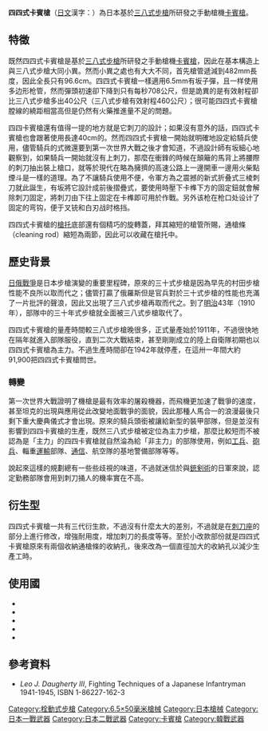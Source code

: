 {{noteTA
|G1=軍事
|G2=長度單位
|G3=Firearms
}}
{{Infobox Weapon
|name= 四四式卡賓槍<br />（四四式騎銃）
|image= [[File:Rifle_Type44.JPG|250px]]
|caption= 四四式卡賓槍側面圖，上圖為刺刀收折情形，下圖為上刺刀情形。
|origin={{flag|Empire of Japan}}
|type= [[手動槍機|栓式]][[卡賓槍|卡賓槍]]
<!-- Type selection -->
|is_ranged=yes
|is_bladed=
|is_explosive=
|is_artillery=
|is_vehicle=
|is_UK=
<!-- Service history -->
|service= 1912—1945年
|used_by=[[日本帝國|日本帝國]]陸軍
|wars=[[一戰|一戰]]<br/>[[第二次中日戰爭|第二次中日戰爭]]<br/>[[二戰|二戰]]<br/>[[日蘇國界戰爭|日蘇國界戰爭]]<br/>[[太平洋戰爭|太平洋戰爭]]<br/>[[日蘇戰爭|日蘇戰爭]]<br/>[[國共內戰|國共內戰]]<br/>[[韓戰|韓戰]]
<!-- Production history -->
|designer= [[有坂成章|有坂成章]]
|design_date= 1911年
|manufacturer=
|production_date= 1911—1942年
|number=
|variants=
<!-- General specifications -->
|weight= 3.965公斤
|length= 95.5厘米，含刺刀長130.9毫米
|part_length= 19.17英吋（487厘米）
|width=
|height=
|crew=
<!-- Ranged weapon specifications --> 
|cartridge= [[6.5×50mm有坂子彈|6.5×50毫米有坂]]
|caliber=
|action= [[手動槍機|旋轉後拉式槍機]]
|mode={{tsl|en|Repeating rifle|連發步槍|連發}}
|velocity= 708公尺／秒
|range= 500公尺
|max_range=
|feed= 5發裝內置彈倉
|sights= 鐵製直立式照門
}}

'''四四式卡賓槍'''（[[日文|日文]]漢字：{{lang|ja|四四式騎銃}}）為日本基於[[三八式步槍|三八式步槍]]所研發之手動槍機[[卡賓槍|卡賓槍]]。

==特徵==
既然四四式卡賓槍是基於[[三八式步槍|三八式步槍]]所研發之手動槍機[[卡賓槍|卡賓槍]]，因此在基本構造上與三八式步槍大同小異。然而小異之處也有大大不同，首先槍管遞減到482mm長度，因此全長只有96.6cm。四四式卡賓槍一樣適用6.5mm有坂子彈，且一样使用多边形枪管，然而彈頭初速卻下降到只有每秒708公尺，但是詭異的是有效射程卻比三八式步槍多出40公尺（三八式步槍有效射程460公尺）；很可能四四式卡賓槍膛線的繞距相當高但是仍然有火藥推進量不足的問題。

四四卡賓槍還有值得一提的地方就是它刺刀的設計；如果沒有意外的話，四四式卡賓槍也會跟著使用長達40cm的{{tsl|en|Type 30 bayonet|三十式刺刀}}。然而四四式卡賓槍一開始就明確地設定給騎兵使用，儘管騎兵的式微還要到第一次世界大戰之後才會知道，不過設計師有坂細心地觀察到，如果騎兵一開始就沒有上刺刀，那麼在衝鋒的時候在顛簸的馬背上將腰際的刺刀抽出裝上槍口，就等於現代在略為擁擠的高速公路上一邊開車一邊用火柴點煙斗是一樣的道理。為了不讓騎兵使用不便，令軍方為之震撼的新式折叠式三棱刺刀就此誕生，有坂將它設計成前後摺疊式，要使用時壓下卡榫下方的固定鈕就會解除刺刀固定，將刺刀由下往上固定在卡榫即可用於作戰。另外该枪在枪口处设计了固定的弯钩，便于叉铳和白刃战时格挡。

四四式卡賓槍的[[槍托|槍托]]底部還有個精巧的旋轉蓋，拜其縮短的槍管所賜，通槍條（cleaning rod）縮短為兩節，因此可以收藏在槍托中。

==歷史背景==
[[日俄戰爭|日俄戰爭]]是日本步槍演變的重要里程碑，原來的三十式步槍是因為早先的村田步槍性能不良所以取而代之；儘管打贏了俄羅斯但是官兵對於三十式步槍的性能也充滿了一片批評的聲浪，因此又出現了三八式步槍再取而代之。到了[[明治|明治]]43年（1910年），部隊中的三十年式步槍就全面被三八式步槍取代了。

四四式卡賓槍的量產時間較三八式步槍晚很多，正式量產始於1911年，不過很快地在隔年就進入部隊服役，直到二次大戰結束，甚至剛剛成立的陸上自衛隊初期也以四四式卡賓槍為主力。不過生產時間卻在1942年就停產，在這卅一年間大約91,900把四四式卡賓槍問世。

===轉變===
第一次世界大戰證明了機槍是最有效率的屠殺機器，而飛機更加速了戰爭的速度，甚至坦克的出現與應用從此改變地面戰爭的面貌，因此那種人馬合一的浪漫最後只剩下重大慶典儀式才會出現。原來的騎兵頭銜被讓給新型的裝甲部隊，但是並沒有影響到四四卡賓槍的生產，既然三八式步槍被定位為主力步槍，那麼比較短而不被認為是「主力」的四四卡賓槍就自然淪為給「非主力」的部隊使用，例如[[工兵|工兵]]、[[砲兵|砲兵]]、輜重[[運輸|運輸]]部隊、[[通信|通信]]、航空隊的基地警備部隊等等。

說起來這樣的規劃總有一些些歧視的味道，不過就迷信於{{tsl|ja|銃剣道|銃剣道}}與[[刺槍術|銃剣術]]的日軍來說，認定勤務部隊會用到刺刀捅人的機率實在不高。

==衍生型==
四四式卡賓槍一共有三代衍生款，不過沒有什麼太大的差別，不過就是在[[刺刀座|刺刀座]]的部分上進行修改，增強耐用度，增加刺刀的長度等等。至於小改款部份就是四四式卡賓槍原來有兩個收納通槍條的收納孔，後來改為一個直徑加大的收納孔以減少生產工時。

== 使用國 ==
* {{flag|Empire of Japan}}
* {{flag|ROC}}
* {{flag|ROK}}
* {{flag|PRC}}
* {{flag|DPK}}

==參考資料==
* ''Leo J. Daugherty III'', Fighting Techniques of a Japanese Infantryman 1941-1945, ISBN 1-86227-162-3

{{一戰日本步兵槍械}}
{{第二次世界大戰日本步兵火器}}
[[Category:栓動式步槍|Category:栓動式步槍]]
[[Category:6.5×50毫米槍械|Category:6.5×50毫米槍械]]
[[Category:日本槍械|Category:日本槍械]]
[[Category:日本一戰武器|Category:日本一戰武器]]
[[Category:日本二戰武器|Category:日本二戰武器]]
[[Category:卡賓槍|Category:卡賓槍]]
[[Category:韓戰武器|Category:韓戰武器]]